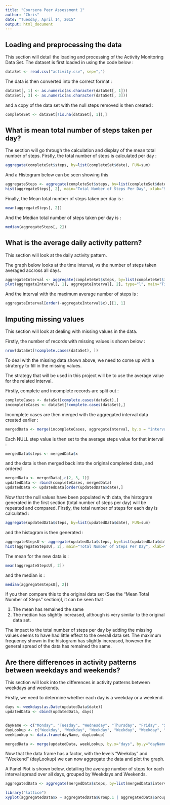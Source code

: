 ```yaml
---
title: "Coursera Peer Assessment 1"
author: "Chris"
date: "Tuesday, April 14, 2015"
output: html_document
---
```



## Loading and preprocessing the data

This section will detail the loading and processing of the Activity Monitoring Data Set. The dataset is first loaded in using the code below : 

```r
dataSet <- read.csv("activity.csv", sep=",")
```

The data is then converted into the correct format : 

```r
dataSet[, 1] <- as.numeric(as.character(dataSet[, 1]))
dataSet[, 3] <- as.numeric(as.character(dataSet[, 3]))
```

and a copy of the data set with the null steps removed is then created : 

```r
completeSet <- dataSet[!is.na(dataSet[, 1]),]
```

## What is mean total number of steps taken per day?

The section will go through the calculation and display of the mean total number of steps. Firstly, the total number of steps is calculated per day : 

```r
aggregate(completeSet$steps, by=list(completeSet$date), FUN=sum)
```

And a Histogram below can be seen showing this 

```r
aggregateSteps <- aggregate(completeSet$steps, by=list(completeSet$date), FUN=sum)
hist(aggregateSteps[, 2], main="Total Number of Steps Per Day", xlab="Steps Per Day", ylab="Number of Days")
```

Finally, the Mean total number of steps taken per day is : 

```r
mean(aggregateSteps[, 2])
```

And the Median total number of steps taken per day is : 

```r
median(aggregateSteps[, 2])
```

## What is the average daily activity pattern?

This section will look at the daily activity pattern. 

The graph below looks at the time interval, vs the number of steps taken averaged accross all days. 

```r
aggregateInterval <- aggregate(completeSet$steps, by=list(completeSet$interval), FUN=mean)
plot(aggregateInterval[, 1], aggregateInterval[, 2], type="l", main="Time Intervals vs Average Number of Steps", xlab="Interval", ylab="Number of Steps")
```

And the interval with the maximum average number of steps is : 

```r
aggregateInterval[order(-aggregateInterval$x),][1, 1]
```

## Imputing missing values

This section will look at dealing with missing values in the data.

Firstly, the number of records with missing values is shown below : 

```r
nrow(dataSet[!complete.cases(dataSet), ])
```

To deal with the missing data shown above, we need to come up with a stratergy to fill in the missing values. 

The strategy that will be used in this project will be to use the average value for the related interval.

Firstly, complete and incomplete records are split out : 

```r
completeCases <- dataSet[complete.cases(dataSet),]
incompleteCases <- dataSet[!complete.cases(dataSet),]
```

Incomplete cases are then merged with the aggregated interval data created earlier : 

```r
mergedData <- merge(incompleteCases, aggregateInterval, by.x = "interval", by.y = "Group.1")
```

Each NULL step value is then set to the average steps value for that interval : 

```r
mergedData$steps <- mergedData$x
```

and the data is then merged back into the original completed data, and ordered

```r
mergedData <- mergedData[,c(2, 3, 1)]
updatedData <- rbind(completeCases, mergedData)
updatedData <- updatedData[order(updatedData$date),]
```

Now that the null values have been populated with data, the histogram generated in the first section (total number of steps per day) will be repeated and compared. Firstly, the total number of steps for each day is calculated : 

```r
aggregate(updatedData$steps, by=list(updatedData$date), FUN=sum)
```

and the histogram is then generated : 

```r
aggregateStepsU <- aggregate(updatedData$steps, by=list(updatedData$date), FUN=sum)
hist(aggregateStepsU[, 2], main="Total Number of Steps Per Day", xlab="Steps Per Day", ylab="Number of Days")
```

The mean for the new data is :
```r
mean(aggregateStepsU[, 2])
```

and the median is : 

```r
median(aggregateStepsU[, 2])
```

If you then compare this to the original data set (See the "Mean Total Number of Steps" section)l, it can be seen that

1. The mean has remained the same
2. The median has slightly increased, although is very similar to the original data set. 

The impact to the total number of steps per day by adding the missing values seems to have had little effect to the overall data set. The maximum frequency shown in the histogram has slightly increased, however the general spread of the data has remained the same. 

## Are there differences in activity patterns between weekdays and weekends?

This section will look into the differences in activity patterns between weekdays and weekends. 

Firstly, we need to determine whether each day is a weekday or a weekend. 

```r
days <- weekdays(as.Date(updatedData$date))
updatedData <- cbind(updatedData, days)


dayName <- c("Monday", "Tuesday", "Wednesday", "Thursday", "Friday", "Saturday", "Sunday")
dayLookup <- c("Weekday", "Weekday", "Weekday", "Weekday", "Weekday", "Weekend", "Weekend")
weekLookup <- data.frame(dayName, dayLookup)

mergedData <- merge(updatedData, weekLookup, by.x="days", by.y="dayName")
```

Now that the data frame has a factor, with the levels "Weekday" and "Weekend" (dayLookup) we can now aggregate the data and plot the graph. 

A Panel Plot is shown below, detailing the average number of steps for each interval spread over all days, grouped by Weekdays and Weekends.

```r

aggregatedData <- aggregate(mergedData$steps, by=list(mergedData$interval, mergedData[, 5]),FUN=mean)

library("lattice")
xyplot(aggregatedData$x ~ aggregatedData$Group.1 | aggregatedData$Group.2, type="l", xlab="Time Interval", ylab="Number of Steps", main="Number of Steps in each Interval for Weekdays/Weekends")
```
